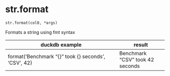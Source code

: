 # str.format { #duckops.str.format }

`str.format(col0, *args)`

Formats a string using fmt syntax

| duckdb example | result |
| -------------- | ------ |
| format('Benchmark "{}" took {} seconds', 'CSV', 42) | Benchmark "CSV" took 42 seconds |

